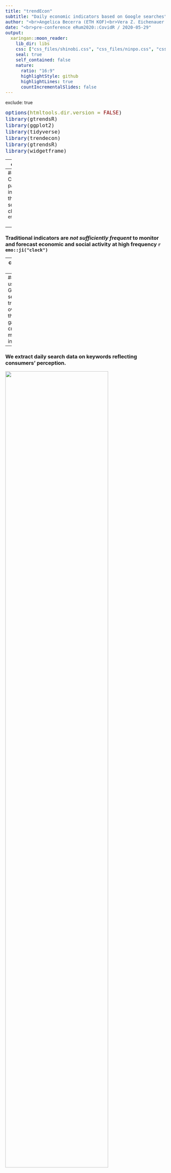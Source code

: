 ---
title: "trendEcon"
subtitle: "Daily economic indicators based on Google searches"
author: "<br>Angelica Becerra (ETH KOF)<br>Vera Z. Eichenauer (ETH KOF)<br>Ronald Indergand (SECO)<br>Stefan Legge (University of St.Gallen)<br>Isabel Martinez (ETH KOF, formerly SGB)<br>Nina Mühlebach (ETH KOF)<br>Furkan Oguz (ETH KOF)<br>Christoph Sax (cynkra)<br>Kristina Schuepbach (SGB and University of Bern)<br>Severin Thöni (ETH KOF)<br>Uwe Thümmel (University of Zurich)"
date: "<br>pre-conference eRum2020::CovidR / 2020-05-29"
output:
  xaringan::moon_reader:
    lib_dir: libs
    css: ["css_files/shinobi.css", "css_files/ninpo.css", "css_files/ninjutsu.css"]
    seal: true
    self_contained: false
    nature:
      ratio: "16:9"
      highlightStyle: github
      highlightLines: true
      countIncrementalSlides: false
---
exclude: true
<style type="text/css">
code.r{
  font-size: 16px;
}
pre {
  font-size: 16px !important;
}
</style>
```{r setup, include=FALSE}
options(htmltools.dir.version = FALSE)
library(gtrendsR)
library(ggplot2)
library(tidyverse)
library(trendecon)
library(gtrendsR)
library(widgetframe)
```
---
class: bg-main1

# Why trendEcon?
<br><br>

--
### During the Covid-19 pandemic, information about the economic and social situation has changed rapidly. `r emo::ji("metrics")`
<br><br>

--
### Traditional indicators are *not sufficiently frequent* to monitor and forecast economic and social activity at high frequency `r emo::ji("clock")`

---
class: bg-main1

# Our solution

--
### We use Google search trends to overcome this data gap and create meaningful indicators. 

--
### We extract daily search data on keywords reflecting consumers' perception.

<img src="slide_img/gtrend_ex.gif" width=80%>

---
layout: true
class: split-two with-border border-white

.column[
  .split-three[
  .row.bg-main1[.content.font2[
Indicators based on Google Trends.
  ]]
  .row.bg-main2[.content.font2[
R package [trendecon](https://trendecon.github.io/trendecon/)
  ]]
  .row.bg-main3[.content.font2[
Website [www.trendecon.org](https://www.trendecon.org/) using flexdashboard.
]]
]]

.column.bg-main1[.content.center.vmiddle[
{{content}}
]]

---
class: hide-row2-col1 hide-row3-col1
<img src="slide_img/trendecon.gif" width=100%>

---
class: hide-row3-col1
<img src="slide_img/package.png" width=100%>

---
class:
<img src="slide_img/web.png" width=100%>

---
class: fade-row2-col1 fade-row3-col1
<img src="slide_img/trendecon.gif" width=100%>


---
layout: false
class: bg-main1

# General steps
.blockquote.font_large[
Use Google Trends data for keywords such as “Wirtschaftskrise” and “Insolvenz”. </br></br>
]
 
---
class: bg-main1

# General steps
.blockquote.font_large[
Use Google Trends data for keywords such as “Wirtschaftskrise” and “Insolvenz”. </br></br>
Retrieve Google Trends data through the Google API.</br></br>
]
 
---
class: bg-main1

# General steps
.blockquote.font_large[
Use Google Trends data for keywords such as “Wirtschaftskrise” and “Insolvenz”. </br></br>
Retrieve Google Trends  data through the Google API.</br></br>
Construct indicators using PCA.</br></br>
]
 
---
class: bg-main1

# General steps
.blockquote.font_large[
Use Google Trends data for keywords such as “Wirtschaftskrise” and “Insolvenz”. </br></br>
Retrieve Google Trends data through the Google API.</br></br>
Construct indicators using PCA.</br></br>
Compare the data to existing economic indicators.</br></br>
]

---
class: middle bg-main1

# It looks very simple....but

<img src="slide_img/no.gif" width=50%>

---
class: bg-main1

#Sampling issues
##If you query Google Trends for a search term, e.g., insolvenz, the result is based on a subsample of all search results.
</br>
--
```{r, echo=FALSE, fig.height=5, fig.width=15, message=FALSE, warning=FALSE}
since2015 <- ts_gtrends("insolvenz", geo = "CH")
since2004 <- ts_gtrends("insolvenz", geo = "CH", time = "all")
tsbox::ts_plot(since2004,since2015)
```
--

---
class: bg-main1

#Available data
</br>
##Google search results are available on a daily, weekly or monthly frequency. 
</br>
##Our goal is to produce long daily time series, ideally from 2006, but Google does not provide daily or weekly data for such a long time period. 

---

class: middle bg-main1

# How did we solve this?
</br>
# You can check [www.trendecon.org/#method](https://www.trendecon.org/#method)
</br>
# We create the R package [trendecon](https://trendecon.github.io/trendecon/)
</br>

---
class: split-two with-border border-white fade-row1-col1 fade-row3-col1
.column[
  .split-three[
  .row.bg-main1[.content.font2[
Indicators based on Google Trends.
  ]]
  .row.bg-main2[.content.font2[
R package [trendecon](https://trendecon.github.io/trendecon/)
  ]]
  .row.bg-main3[.content.font2[
Website .yellow[www.trendecon.org] using flexdashboard.
]]
]]
.column.bg-main1[.content.center.vmiddle[
<img src="slide_img/package.png" width=100%>
]]

---

class: bg-main1
#[trendecon](https://trendecon.github.io/trendecon/) package
</br>
</br>
.font_large[
+ Construct long daily time series from Google Trends
]
---
class: bg-main1
#[trendecon](https://trendecon.github.io/trendecon/) package
</br>
</br>
.font_large[
+ Construct long daily time series from Google Trends.
</br>
</br>
+ Robustness of the data is achieved by querying Google mulitple times.
]
---
class: bg-main1
#[trendecon](https://trendecon.github.io/trendecon/) package
</br>
</br>
.font_large[
+ Construct long daily time series from Google Trends.
</br>
</br>
+ Robustness of the data is achieved by querying Google mulitple times.
</br>
</br>
+ The download itself relies on the [gtrendsR](https://cran.r-project.org/web/packages/gtrendsR/index.html) package by Philippe Massicotte and Dirk Eddelbuettel.
]

---
class: bg-main1

# Installation

## You can install the trendecon package from GitHub.

```{r, warning=FALSE, message=FALSE}
# install.packages("remotes")
remotes::install_github("trendecon/trendecon")
```

---
class: bg-main1

# Usage

## To download a series from Google Trends:

```{r,  warning=FALSE, fig.height=3.5, fig.width=15}
x <- ts_gtrends("cinema", geo = "CH")
#> Downloading data for today+5-y
tsbox::ts_plot(x)
```

---
class: split-25 bg-main1 fade-row2-col2 with-border

.row[
#Usage
Same parameters as ``gtrendsR::gtrends()``.<br>But with ``trendecon::ts_gtrends()``  you will have independent downloads for each keyword.]
.row[
  .split-two.with-border[
  .column.bg-main2[.content[
.center[``gtrendsR::gtrends()``]
```{r, eval=FALSE,message=FALSE, warning=FALSE}
gtrends_dwload <- gtrends(keyword = c("theater","kino"), 
                          geo = "CH", 
                          time = "today 12-m")
gtrends_dwload$interest_over_time %>% ggplot(...)
```
```{r, echo=FALSE,message=FALSE, warning=FALSE, fig.height=4, fig.width=7.5}
gtrends_dwload <- gtrends(keyword = c("theater","kino"), geo = "CH", time = "today 12-m")
gtrends_dwload$interest_over_time %>% ggplot(
  aes(date, hits, group = keyword, color = factor(keyword))
) +
  geom_line() +
  scale_color_viridis_d(end = .7, direction = -1) +
  labs(x = "", y = "") +
  theme_bw() +
  theme(
    panel.grid.major.x = element_blank(),
    panel.grid.minor.x = element_blank(),
    panel.border = element_blank(),
    axis.line = element_line(colour = "black"),
    legend.position = "top",
    legend.title = (element_blank())
  )
```
    ]]
  .column.bg-main3[.content[
.center[``trendecon::ts_gtrends()``]
```{r,eval=FALSE,message=FALSE, warning=FALSE}
trendecon_dwload <- ts_gtrends(keyword = c("theater","kino"),
                               geo = "CH", 
                               time = "today 12-m")
tsbox::ts_ggplot(trendecon_dwload) + ...
```
```{r, echo=FALSE,message=FALSE, warning=FALSE, fig.height=4, fig.width=7.5}
trendecon_dwload <- ts_gtrends(keyword = c("theater","kino"),
                               geo = "CH", 
                               time = "today 12-m")
tsbox::ts_ggplot(trendecon_dwload) +
  geom_line() +
  scale_color_viridis_d(end = .7, direction = -1) +
  labs(x = "", y = "") +
  theme_bw() +
  theme(
    panel.grid.major.x = element_blank(),
    panel.grid.minor.x = element_blank(),
    panel.border = element_blank(),
    axis.line = element_line(colour = "black"),
    legend.position = "top",
    legend.title = (element_blank())
  )
```
  ]]
]]

---
class: split-25 bg-main1 fade-row2-col1 with-border

.row[
#Usage
Same parameters as ``gtrendsR::gtrends()``.<br>But with ``trendecon::ts_gtrends()``  you will have independent downloads for each keyword.]
.row[
  .split-two.with-border[
  .column.bg-main2[.content[
.center[``gtrendsR::gtrends()``]
```{r, eval=FALSE,message=FALSE, warning=FALSE}
gtrends_dwload <- gtrends(keyword = c("theater","kino"), 
                          geo = "CH", 
                          time = "today 12-m")
gtrends_dwload$interest_over_time %>% ggplot(...)
```
```{r, echo=FALSE,message=FALSE, warning=FALSE, fig.height=4, fig.width=7.5}
gtrends_dwload <- gtrends(keyword = c("theater","kino"), geo = "CH", time = "today 12-m")
gtrends_dwload$interest_over_time %>% ggplot(
  aes(date, hits, group = keyword, color = factor(keyword))
) +
  geom_line() +
  scale_color_viridis_d(end = .7, direction = -1) +
  labs(x = "", y = "") +
  theme_bw() +
  theme(
    panel.grid.major.x = element_blank(),
    panel.grid.minor.x = element_blank(),
    panel.border = element_blank(),
    axis.line = element_line(colour = "black"),
    legend.position = "top",
    legend.title = (element_blank())
  )
```
    ]]
  .column.bg-main3[.content[
.center[``trendecon::ts_gtrends()``]
```{r,eval=FALSE,message=FALSE, warning=FALSE}
trendecon_dwload <- ts_gtrends(keyword = c("theater","kino"),
                               geo = "CH", 
                               time = "today 12-m")
tsbox::ts_ggplot(trendecon_dwload) + ...
```
```{r, echo=FALSE,message=FALSE, warning=FALSE, fig.height=4, fig.width=7.5}
trendecon_dwload <- ts_gtrends(keyword = c("theater","kino"),
                               geo = "CH", 
                               time = "today 12-m")
tsbox::ts_ggplot(trendecon_dwload) +
  geom_line() +
  scale_color_viridis_d(end = .7, direction = -1) +
  labs(x = "", y = "") +
  theme_bw() +
  theme(
    panel.grid.major.x = element_blank(),
    panel.grid.minor.x = element_blank(),
    panel.border = element_blank(),
    axis.line = element_line(colour = "black"),
    legend.position = "top",
    legend.title = (element_blank())
  )
```
  ]]
]]

---
class: split-two with-border border-white fade-row1-col1 fade-row2-col1
.column[
  .split-three[
  .row.bg-main1[.content.font2[
Indicators based on Google Trends.
  ]]
  .row.bg-main2[.content.font2[
R package [trendecon](https://trendecon.github.io/trendecon/)
  ]]
  .row.bg-main3[.content.font2[
Website [www.trendecon.org](https://www.trendecon.org/) using flexdashboard.
]]
]]
.column.bg-main1[.content.center.vmiddle[
<img src="slide_img/web.png" width=100%>
]]


